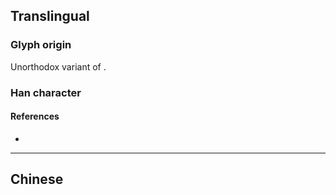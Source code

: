 {{also|勢}}
{{character info/new}}
==Translingual==

===Glyph origin===
Unorthodox variant of {{l|mul|勢}}.

===Han character===
{{Han char|rn=19|rad=力|as=06|sn=8|four=|canj=QIKS|ids=⿱执力}}

====References====
* {{Han ref|kx=0147.231|dkj=02347|dj=0332.030|hdz=10369.120|uh=52BF|ud=21183}}

----

==Chinese==
{{zh-see|勢|sv}}